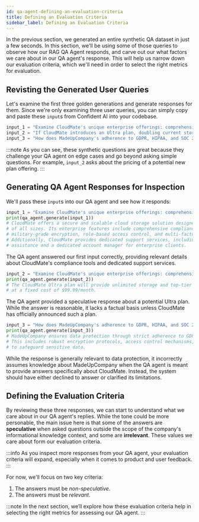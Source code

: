 ```yaml
---
id: qa-agent-defining-an-evaluation-criteria
title: Defining an Evaluation Criteria
sidebar_label: Defining an Evaluation Criteria
---
```


In the previous section, we generated an entire synthetic QA dataset in just a few seconds. In this section, we'll be using some of those queries to observe how our RAG QA Agent responds, and carve out our what factors we care about in our QA agent's response. This will help us narrow down our evaluation criteria, which we'll need in order to select the right metrics for evaluation.

## Revisting the Generated User Queries

Let's examine the first three golden generations and generate responses for them. Since we're only examining three user queries, you can simply copy and paste these `input`s from Confident AI into your codebase.

```python
input_1 = "Examine CloudMate's unique enterprise offerings: comprehensive compliance tools and dedicated support services."
input_2 = "If CloudMate introduces an Ultra plan, doubling current storage and security, what pricing might be expected?"
input_3 = "How does MadeUpCompany's adherence to GDPR, HIPAA, and SOC 2 ensure data protection?"
```

:::note
As you can see, these synthetic questions are great because they challenge your QA agent on edge cases and go beyond asking simple questions. For example, `input_2` asks about the pricing of a potential new plan offering.
:::

## Generating QA Agent Responses for Inspection

We'll pass these `input`s into our QA agent and see how it responds:

```python
input_1 = "Examine CloudMate's unique enterprise offerings: comprehensive compliance tools and dedicated support services."
print(qa_agent.generate(input_1))
# CloudMate offers a secure and scalable cloud storage solution designed for businesses
# of all sizes. Its enterprise features include comprehensive compliance tools such as
# military-grade encryption, role-based access control, and multi-factor authentication.
# Additionally, CloudMate provides dedicated support services, including priority customer
# assistance and a dedicated account manager for enterprise clients.
```

The QA agent answered our first input correctly, providing relevant details about CloudMate's compliance tools and dedicated support services.

```python
input_2 = "Examine CloudMate's unique enterprise offerings: comprehensive compliance tools and dedicated support services."
print(qa_agent.generate(input_2))
# The CloudMate Ultra plan will provide unlimited storage and top-tier security features
# at a fixed cost of $99.99/month.
```

The QA agent provided a speculative response about a potential Ultra plan. While the answer is reasonable, it lacks a factual basis unless CloudMate has officially announced such a plan.

```python
input_3 = "How does MadeUpCompany's adherence to GDPR, HIPAA, and SOC 2 ensure data protection?"
print(qa_agent.generate(input_3))
# MadeUpCompany ensures data protection through strict adherence to GDPR, HIPAA, and SOC 2 standards.
# This includes robust encryption protocols, access control mechanisms, and regular security audits
# to safeguard sensitive data.
```

While the response is generally relevant to data protection, it incorrectly assumes knowledge about MadeUpCompany when the QA agent is meant to provide answers specifically about CloudMate. Instead, the system should have either declined to answer or clarified its limitations.

## Defining the Evaluation Criteria

By reviewing these three responses, we can start to understand what we care about in our QA agent's replies. While the tone could be more personable, the main issue here is that some of the answers are **speculative** when asked questions outside the scope of the company's informational knowledge context, and some are **irrelevant**. These values we care about form our evaluation criteria.

:::info
As you inspect more responses from your QA agent, your evaluation criteria will expand, especially when it comes to product and user feedback.
:::

For now, we'll focus on two key criteria:

1. The answers must be _non-speculative_.
2. The answers must be _relevant_.

:::note
In the next section, we’ll explore how these evaluation criteria help in selecting the right metrics for assessing our QA agent.
:::
